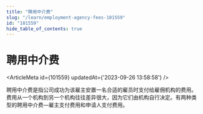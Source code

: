 ```yaml
---
title: "聘用中介费"
slug: "/learn/employment-agency-fees-101559"
id: "101559"
hide_table_of_contents: true
---
```



# 聘用中介费

<ArticleMeta id={101559} updatedAt={'2023-09-26 13:58:58'} />
<div className='border-solid border-b border-t-0 my-4 border-[var(--ifm-color-gray-300)]' />

聘用中介费是指公司成功为该雇主安置一名合适的雇员时支付给雇佣机构的费用。费用从一个机构到另一个机构往往差异很大，因为它们由机构自行决定。有两种类型的聘用中介费—雇主支付费用和申请人支付费用。
